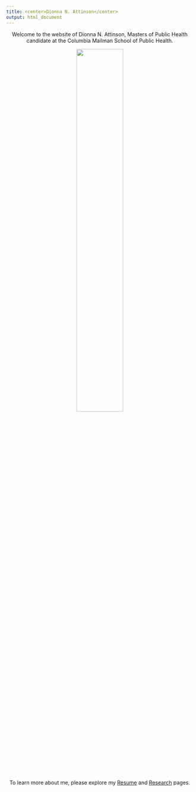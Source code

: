 ```yaml
---
title: <center>Dionna N. Attinson</center>
output: html_document
---
```

<center>Welcome to the website of Dionna N. Attinson, Masters of Public Health candidate at the Columbia Mailman School of Public Health. 


<img src="Attinson 2.jpg" style="width:50%">

To learn more about me, please explore my [Resume](about.html) and [Research](presentations.html) pages. </center> 
